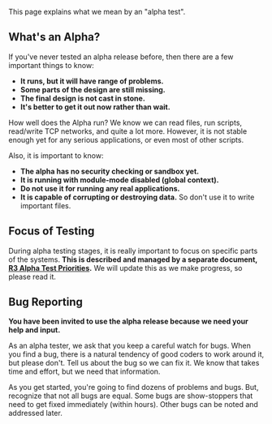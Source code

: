 This page explains what we mean by an "alpha test".

==What's an Alpha?==

If you've never tested an alpha release before, then there are a few important things to know:

*'''It runs, but it will have range of problems.'''
*'''Some parts of the design are still missing.'''
*'''The final design is not cast in stone.'''
*'''It's better to get it out now rather than wait.'''

How well does the Alpha run? We know we can read files, run scripts, read/write TCP networks, and quite a lot more. However, it is not stable enough yet for any serious applications, or even most of other scripts.

Also, it is important to know:

*'''The alpha has no security checking or sandbox yet.'''
*'''It is running with module-mode disabled (global context).'''
*'''Do not use it for running any real applications.'''
*'''It is capable of corrupting or destroying data.''' So don't use it to write important files.

==Focus of Testing==

During alpha testing stages, it is really important to focus on specific parts of the systems. '''This is described and managed by a separate document, [[R3 Alpha Test Priorities]].''' We will update this as we make progress, so please read it.

==Bug Reporting==

'''You have been invited to use the alpha release because we need your help and input.
'''

As an alpha tester, we ask that you keep a careful watch for bugs. When you find a bug, there is a natural tendency of good coders to work around it, but please don't. Tell us about the bug so we can fix it. We know that takes time and effort, but we need that information.

As you get started, you're going to find dozens of problems and bugs. But, recognize that not all bugs are equal. Some bugs are show-stoppers that need to get fixed immediately (within hours). Other bugs can be noted and addressed later.
